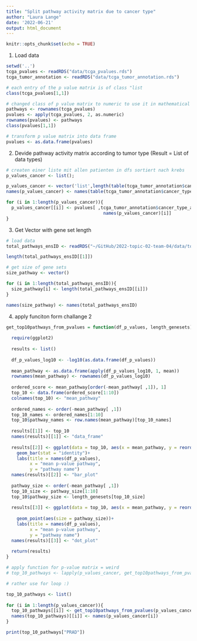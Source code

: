 ```yaml
---
title: "Split pathway activity matrix due to cancer type"
author: "Laura Lange"
date: '2022-06-21'
output: html_document
---
```


```r
knitr::opts_chunk$set(echo = TRUE)
```

1. Load data

```r
setwd('..')
tcga_pvalues <- readRDS("data/tcga_pvalues.rds")
tcga_tumor_annotation <- readRDS("data/tcga_tumor_annotation.rds")

# each entry of the p value matrix is of class "list
class(tcga_pvalues[1,1])

# changed class of p value matrix to numeric to use it in mathematical functions
pathways <- rownames(tcga_pvalues)
pvalues <- apply(tcga_pvalues, 2, as.numeric)
rownames(pvalues) <- pathways
class(pvalues[1,1])

# transform p value matrix into data frame 
pvalues <- as.data.frame(pvalues)
```

2. Devide pathway activity matrix according to tumor type (Result = List of data types)

```r
# createn einer liste mit allen patienten in dfs sortiert nach krebs
p_values_cancer <- list();

p_values_cancer <- vector('list',length(table(tcga_tumor_annotation$cancer_type_abbreviation)))
names(p_values_cancer) <- names(table(tcga_tumor_annotation$cancer_type_abbreviation))

for (i in 1:length(p_values_cancer)){
  p_values_cancer[[i]] <- pvalues[ ,tcga_tumor_annotation$cancer_type_abbreviation ==
                                     names(p_values_cancer)[i]]
}
```

3. Get Vector with gene set length 

```r
# load data 
total_pathways_ensID <- readRDS("~/GitHub/2022-topic-02-team-04/data/total_pathways_ensID.rds")

length(total_pathways_ensID[[1]])

# get size of gene sets 
size_pathway <- vector()

for (i in 1:length(total_pathways_ensID)){
  size_pathway[i] <- length(total_pathways_ensID[[i]])
}

names(size_pathway) <- names(total_pathways_ensID)
```

4. apply funciton form challange 2

```r
get_top10pathways_from_pvalues = function(df_p_values, length_genesets) {
  
  require(ggplot2)
  
  results <- list()
    
  df_p_values_log10 <- -log10(as.data.frame(df_p_values))
    
  mean_pathway <- as.data.frame(apply(df_p_values_log10, 1, mean))
  rownames(mean_pathway) <- rownames(df_p_values_log10)
  
  ordered_score <- mean_pathway[order(-mean_pathway[ ,1]), 1]
  top_10 <- data.frame(ordered_score[1:10])
  colnames(top_10) <- "mean_pathway"
  
  ordered_names <- order(-mean_pathway[ ,1])
  top_10_names <- ordered_names[1:10]
  top_10$pathway_names <- row.names(mean_pathway)[top_10_names]
  
  results[[1]] <- top_10
  names(results)[[1]] <- "data_frame"
  
  results[[2]] <- ggplot(data = top_10, aes(x = mean_pathway, y = reorder(pathway_names, mean_pathway)))+
    geom_bar(stat = "identity")+
    labs(title = names(df_p_values),
         x = "mean p-value pathway",
         y = "pathway name")
  names(results)[[2]] <- "bar_plot"
  
  pathway_size <- order(-mean_pathway[ ,1])
  top_10_size <- pathway_size[1:10]
  top_10$pathway_size <- length_genesets[top_10_size]
  
  results[[3]] <- ggplot(data = top_10, aes(x = mean_pathway, y = reorder(pathway_names,
                                                                          mean_pathway)))+
    geom_point(aes(size = pathway_size))+
    labs(title = names(df_p_values),
         x = "mean p-value pathway",
         y = "pathway name")
  names(results)[[3]] <- "dot_plot"
  
  return(results)
}
```


```r
# apply function for p-value matrix = weird 
# top_10_pathways <- lapply(p_values_cancer, get_top10pathways_from_pvalues, length_genesets = size_pathway)

# rather use for loop :)

top_10_pathways <- list()
  
for (i in 1:length(p_values_cancer)){
  top_10_pathways[[i]] <- get_top10pathways_from_pvalues(p_values_cancer[i], size_pathway_reduced)
  names(top_10_pathways)[[i]] <- names(p_values_cancer[i])
}

print(top_10_pathways["PRAD"])
```
